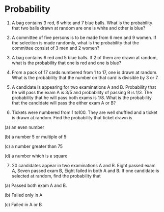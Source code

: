# Probability

1.  A bag contains 3 red, 6 white and 7 blue balls. What is the
    probability that two balls drawn at random are one is white and
    other is blue?

2.  A committee of five persons is to be made from 6 men and 9 women. If
    the selection is made randomly, what is the probability that the
    committee consist of 3 men and 2 women?

3.  A bag contains 6 red and 5 blue balls. If 2 of them are drawn at
    random, what is the probability that one is red and one is blue?

4.  From a pack of 17 cards numbered from 1 to 17, one is drawn at
    random. What is the probability that the number on that card is
    divisible by 3 or 7.

5.  A candidate is appearing for two examinations A and B. Probability
    that he will pass the exam A is 3/5 and probability of passing B is
    1/3. The probability that he will pass both exams is 1/8. What is
    the probability that the candidate will pass the either exam A or B?

6.  Tickets were numbered from 1 to100. They are well shuffled and a
    ticket is drawn at random. Find the probability that ticket drawn is

\(a\) an even number

\(b\) a number 5 or multiple of 5

\(c\) a number greater than 75

\(d\) a number which is a square

7.  20 candidates appear in two examinations A and B. Eight passed exam
    A, Seven passed exam B, Eight failed in both A and B. If one
    candidate is selected at random, find the probability that

\(a\) Passed both exam A and B.

\(b\) Failed only in A

\(c\) Failed in A or B
